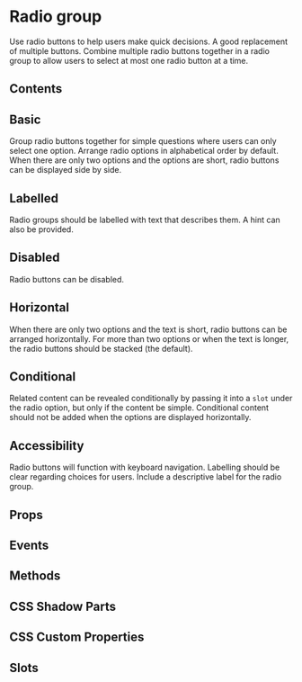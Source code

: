 # Radio group

Use radio buttons to help users make quick decisions. A good replacement of multiple buttons. Combine multiple radio buttons together in a radio group to allow users to select at most one radio button at a time.

## Contents

## Basic

Group radio buttons together for simple questions where users can only select one option. Arrange radio options in alphabetical order by default. When there are only two options and the options are short, radio buttons can be displayed side by side.


<Basic />

## Labelled

Radio groups should be labelled with text that describes them. A hint can also be provided.


<Labelled />

## Disabled

Radio buttons can be disabled.


<Disabled />

## Horizontal

When there are only two options and the text is short, radio buttons can be arranged horizontally. For more than two options or when the text is longer, the radio buttons should be stacked (the default).


<Horizontal />

## Conditional

Related content can be revealed conditionally by passing it into a `slot` under the radio option, but only if the content be simple. Conditional content should not be added when the options are displayed horizontally.


<Conditional />

## Accessibility

Radio buttons will function with keyboard navigation. Labelling should be clear regarding choices for users. Include a descriptive label for the radio group.

## Props


<Props />

## Events


<Events />

## Methods


<Methods />

## CSS Shadow Parts


<Parts />

## CSS Custom Properties


<CustomProps />

## Slots


<Slots />


